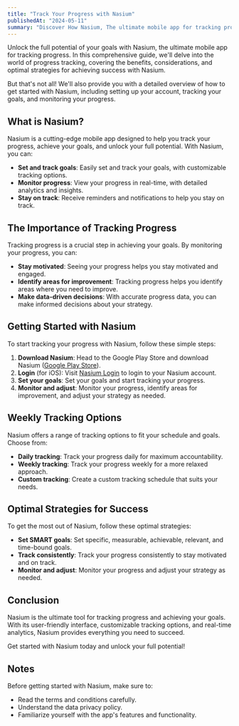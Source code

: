 ```yaml
---
title: "Track Your Progress with Nasium"
publishedAt: "2024-05-11"
summary: "Discover How Nasium, The ultimate mobile app for tracking progress, can help you achieve your goals effectively."
---
```


Unlock the full potential of your goals with Nasium, the ultimate mobile app for tracking progress. In this comprehensive guide, we'll delve into the world of progress tracking, covering the benefits, considerations, and optimal strategies for achieving success with Nasium.

But that's not all! We'll also provide you with a detailed overview of how to get started with Nasium, including setting up your account, tracking your goals, and monitoring your progress.

## What is Nasium?

Nasium is a cutting-edge mobile app designed to help you track your progress, achieve your goals, and unlock your full potential. With Nasium, you can:

- **Set and track goals**: Easily set and track your goals, with customizable tracking options.
- **Monitor progress**: View your progress in real-time, with detailed analytics and insights.
- **Stay on track**: Receive reminders and notifications to help you stay on track.

## The Importance of Tracking Progress

Tracking progress is a crucial step in achieving your goals. By monitoring your progress, you can:

- **Stay motivated**: Seeing your progress helps you stay motivated and engaged.
- **Identify areas for improvement**: Tracking progress helps you identify areas where you need to improve.
- **Make data-driven decisions**: With accurate progress data, you can make informed decisions about your strategy.

## Getting Started with Nasium

To start tracking your progress with Nasium, follow these simple steps:

1. **Download Nasium**: Head to the Google Play Store and download Nasium ([Google Play Store](https://play.google.com/store/apps/details?id=coach.nasium.twa)).
2. **Login** (for iOS): Visit [Nasium Login](https://nasium.coach/auth/login) to login to your Nasium account.
3. **Set your goals**: Set your goals and start tracking your progress.
4. **Monitor and adjust**: Monitor your progress, identify areas for improvement, and adjust your strategy as needed.

## Weekly Tracking Options

Nasium offers a range of tracking options to fit your schedule and goals. Choose from:

- **Daily tracking**: Track your progress daily for maximum accountability.
- **Weekly tracking**: Track your progress weekly for a more relaxed approach.
- **Custom tracking**: Create a custom tracking schedule that suits your needs.

## Optimal Strategies for Success

To get the most out of Nasium, follow these optimal strategies:

- **Set SMART goals**: Set specific, measurable, achievable, relevant, and time-bound goals.
- **Track consistently**: Track your progress consistently to stay motivated and on track.
- **Monitor and adjust**: Monitor your progress and adjust your strategy as needed.

## Conclusion

Nasium is the ultimate tool for tracking progress and achieving your goals. With its user-friendly interface, customizable tracking options, and real-time analytics, Nasium provides everything you need to succeed.

Get started with Nasium today and unlock your full potential!

## Notes

Before getting started with Nasium, make sure to:

- Read the terms and conditions carefully.
- Understand the data privacy policy.
- Familiarize yourself with the app's features and functionality.
